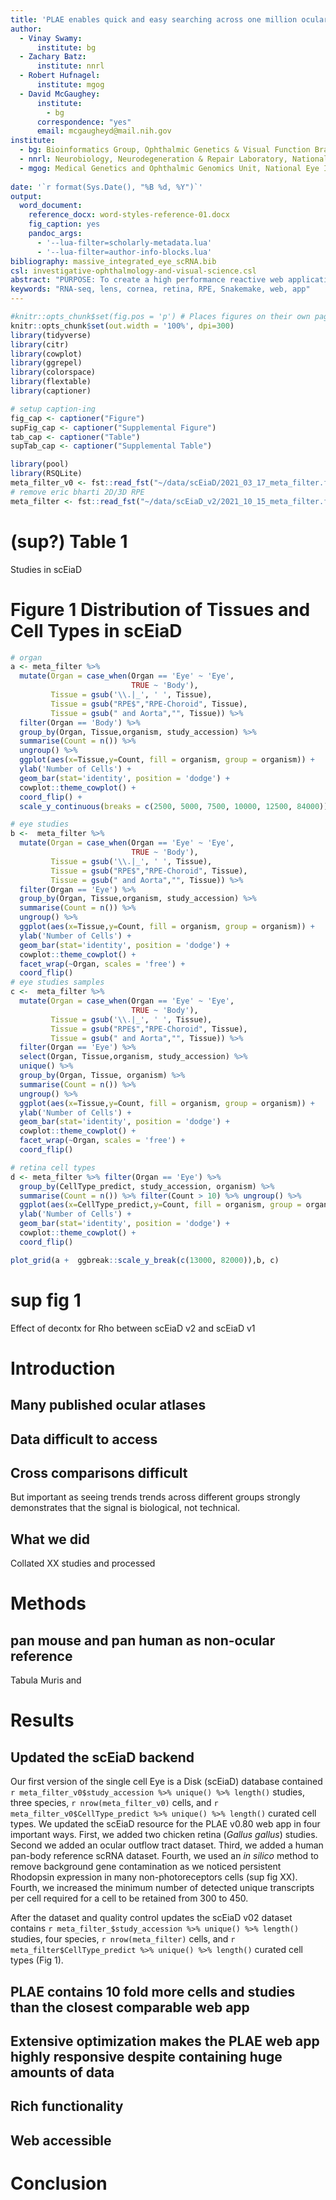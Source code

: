 ```yaml
---
title: 'PLAE enables quick and easy searching across one million ocular transcriptomes'
author:
  - Vinay Swamy:
      institute: bg
  - Zachary Batz:
      institute: nnrl
  - Robert Hufnagel:
      institute: mgog
  - David McGaughey:
      institute:
        - bg
      correspondence: "yes"
      email: mcgaugheyd@mail.nih.gov
institute:
  - bg: Bioinformatics Group, Ophthalmic Genetics & Visual Function Branch, National Eye Institute, National Institutes of Health
  - nnrl: Neurobiology, Neurodegeneration & Repair Laboratory, National Eye Institute, National Institutes of Health
  - mgog: Medical Genetics and Ophthalmic Genomics Unit, National Eye Institute, National Institutes of Health
    
date: '`r format(Sys.Date(), "%B %d, %Y")`'
output:
  word_document:
    reference_docx: word-styles-reference-01.docx
    fig_caption: yes
    pandoc_args:
      - '--lua-filter=scholarly-metadata.lua'
      - '--lua-filter=author-info-blocks.lua'
bibliography: massive_integrated_eye_scRNA.bib
csl: investigative-ophthalmology-and-visual-science.csl
abstract: "PURPOSE: To create a high performance reactive web application to query gene expression across cell type, species, study, and other factors. METHODS: We wrote the Shiny web application PLAE (https://plae.nei.nih.gov) and tailored the structure of the underlying data (sc Eye in a Disk, scEiaD) to display scEiaD. RESULTS: The new portal provides quick visualization of over a million individual cells from vertebrate eye-and body transcriptomes., XX cell types, XX ocular tissues, XX body tissues. As a test of the value of this unified pan-eye dataset, we show XX. CONCLUSION: The PLAE v0.80 web app serves the pan-ocular and body dataset, scEiaD. This offers the eye community a powerful and quick means to test hypotheses on gene and transcript expression across 54 body and 19 eye tissues. "
keywords: "RNA-seq, lens, cornea, retina, RPE, Snakemake, web, app"
---
```


```r
#knitr::opts_chunk$set(fig.pos = 'p') # Places figures on their own pages
knitr::opts_chunk$set(out.width = '100%', dpi=300)
library(tidyverse)
library(citr)
library(cowplot)
library(ggrepel)
library(colorspace)
library(flextable)
library(captioner)

# setup caption-ing
fig_cap <- captioner("Figure")
supFig_cap <- captioner("Supplemental Figure")
tab_cap <- captioner("Table")
supTab_cap <- captioner("Supplemental Table")

library(pool)
library(RSQLite)
meta_filter_v0 <- fst::read_fst("~/data/scEiaD/2021_03_17_meta_filter.fst")
# remove eric bharti 2D/3D RPE
meta_filter <- fst::read_fst("~/data/scEiaD_v2/2021_10_15_meta_filter.fst") %>% filter(study_accession != 'Bharti_Nguyen_iRPE_2D_3D')

```

# (sup?) Table 1
Studies in scEiaD

# Figure 1 Distribution of Tissues and Cell Types in scEiaD
```r
# organ
a <- meta_filter %>%
  mutate(Organ = case_when(Organ == 'Eye' ~ 'Eye',
                           TRUE ~ 'Body'),
         Tissue = gsub('\\.|_', ' ', Tissue),
         Tissue = gsub("RPE$","RPE-Choroid", Tissue),
         Tissue = gsub(" and Aorta","", Tissue)) %>% 
  filter(Organ == 'Body') %>% 
  group_by(Organ, Tissue,organism, study_accession) %>%
  summarise(Count = n()) %>%
  ungroup() %>% 
  ggplot(aes(x=Tissue,y=Count, fill = organism, group = organism)) +
  ylab('Number of Cells') +
  geom_bar(stat='identity', position = 'dodge') +
  cowplot::theme_cowplot() +
  coord_flip() +
  scale_y_continuous(breaks = c(2500, 5000, 7500, 10000, 12500, 84000))

# eye studies
b <-  meta_filter %>%
  mutate(Organ = case_when(Organ == 'Eye' ~ 'Eye',
                           TRUE ~ 'Body'),
         Tissue = gsub('\\.|_', ' ', Tissue),
         Tissue = gsub("RPE$","RPE-Choroid", Tissue),
         Tissue = gsub(" and Aorta","", Tissue)) %>% 
  filter(Organ == 'Eye') %>% 
  group_by(Organ, Tissue,organism, study_accession) %>%
  summarise(Count = n()) %>%
  ungroup() %>% 
  ggplot(aes(x=Tissue,y=Count, fill = organism, group = organism)) +
  ylab('Number of Cells') +
  geom_bar(stat='identity', position = 'dodge') +
  cowplot::theme_cowplot() +
  facet_wrap(~Organ, scales = 'free') +
  coord_flip()
# eye studies samples
c <-  meta_filter %>%
  mutate(Organ = case_when(Organ == 'Eye' ~ 'Eye',
                           TRUE ~ 'Body'),
         Tissue = gsub('\\.|_', ' ', Tissue),
         Tissue = gsub("RPE$","RPE-Choroid", Tissue),
         Tissue = gsub(" and Aorta","", Tissue)) %>% 
  filter(Organ == 'Eye') %>% 
  select(Organ, Tissue,organism, study_accession) %>%
  unique() %>%
  group_by(Organ, Tissue, organism) %>% 
  summarise(Count = n()) %>%
  ungroup() %>% 
  ggplot(aes(x=Tissue,y=Count, fill = organism, group = organism)) +
  ylab('Number of Cells') +
  geom_bar(stat='identity', position = 'dodge') +
  cowplot::theme_cowplot() +
  facet_wrap(~Organ, scales = 'free') +
  coord_flip()

# retina cell types
d <- meta_filter %>% filter(Organ == 'Eye') %>% 
  group_by(CellType_predict, study_accession, organism) %>%
  summarise(Count = n()) %>% filter(Count > 10) %>% ungroup() %>% 
  ggplot(aes(x=CellType_predict,y=Count, fill = organism, group = organism)) +
  ylab('Number of Cells') +
  geom_bar(stat='identity', position = 'dodge') +
  cowplot::theme_cowplot() +
  coord_flip()

plot_grid(a +  ggbreak::scale_y_break(c(13000, 82000)),b, c)
```

# sup fig 1 
Effect of decontx for Rho between scEiaD v2 and scEiaD v1

<!-- ```{r, fig.height=5, fig.width=3} -->
<!-- # Distribution of ML Retina Cell Types Between Mouse and Human in Pan-Retina Studies -->
<!-- Drop this figure? -->
<!-- Yes -->

<!-- pan_retina_studies <- c('SRP255195','E-MTAB-7316','SRP151023','SRP222001','SRP222958','SRP194595','SRP223254','SRP050054','SRP269634','SRP269635','SRP158528', 'SRP257758','SRP212788') -->


<!-- meta_filter %>%  -->
<!--   filter(organism %in% c('Mus musculus','Homo sapiens'),  -->
<!--          Stage == 'Mature',  -->
<!--          study_accession %in% pan_retina_studies,  -->
<!--          grepl('Amacr|Bipol|Cone|Epithel|Endoth|Horizon|Muller|Pericy|Ganglion|Rod', CellType_predict)) %>%  -->
<!--   group_by(study_accession, CellType_predict) %>%  -->
<!--   summarise(Count = n()) %>% mutate(Percentage = 100 * (Count / sum(Count)))  %>%  -->
<!--   left_join(meta_filter %>% select(study_accession, Platform, organism) %>% unique()) %>%  -->
<!--   ggplot(aes(x=organism, y=Percentage)) +  -->
<!--   geom_boxplot() +  -->
<!--   coord_flip() +  -->
<!--   ggbeeswarm::geom_quasirandom(aes(color=study_accession)) +  -->
<!--   facet_wrap(~CellType_predict, ncol = 1) +  -->
<!--   cowplot::theme_cowplot() -->
<!-- ``` -->
# Introduction
## Many published ocular atlases

## Data difficult to access 

## Cross comparisons difficult
But important as seeing trends trends across different groups strongly demonstrates that 
the signal is biological, not technical. 

## What we did

Collated XX studies and processed 


# Methods



## pan mouse and pan human as non-ocular reference
Tabula Muris and 

# Results

## Updated the scEiaD backend
Our first version of the single cell Eye is a Disk (scEiaD) database contained `r meta_filter_v0$study_accession %>% unique() %>% length()` studies, three species, `r nrow(meta_filter_v0)` cells, and `r meta_filter_v0$CellType_predict %>% unique() %>% length()` curated cell types. We updated the scEiaD resource for the PLAE v0.80 web app in four important ways. First, we added two chicken retina (*Gallus gallus*) studies. Second we added an ocular outflow tract dataset. Third, we added a human pan-body reference scRNA dataset. Fourth, we used an *in silico* method to remove background gene contamination as we noticed persistent Rhodopsin expression in many non-photoreceptors cells (sup fig XX). Fourth, we increased the minimum number of detected unique transcripts per cell required for a cell to be retained from 300 to 450. 

After the dataset and quality control updates the scEiaD v02 dataset contains `r meta_filter_$study_accession %>% unique() %>% length()` studies, four species, `r nrow(meta_filter)` cells, and `r meta_filter$CellType_predict %>% unique() %>% length()` curated cell types (Fig 1).

## PLAE contains 10 fold more cells and studies than the closest comparable web app

## Extensive optimization makes the PLAE web app highly responsive despite containing huge amounts of data

## Rich functionality 

## Web accessible

## 

# Conclusion